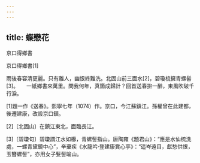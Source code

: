 ```yaml
---
---
---
```

title: 蝶戀花
---




京口得鄉書

京口得鄉書[1]





雨後春容清更麗。只有離人，幽恨終難洗。北固山前三面水[2]，碧瓊梳擁青螺髻[3]。　　一紙鄉書來萬里。問我何年，真箇成歸計？回首送春拚一醉，東風吹破千行淚。

[1]題一作《送春》。熙寧七年（1074）作。京口，今江蘇鎮江。孫權曾在此建都，後遷建康，改設京口鎮。

[2]〔北固山〕在鎮江東北，面臨長江。

[3]〔碧瓊句〕碧瓊謂江水如櫛，青螺髻指山。唐陶雍《題君山》：“應是水仙梳洗處，一螺青黛鏡中心”，辛棄疾《水龍吟·登建康賞心亭》：“遥岑遠目，獻愁供恨，玉簪螺髻”，亦用女子髮髻喻山。